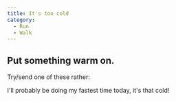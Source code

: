 ```yaml
---
title: It's too cold
category:
  - Run
  - Walk
---
```



## Put something warm on.

Try/send one of these rather:

<ShareLine>
  I'll probably be doing my fastest time today, it's that cold!
</ShareLine>
